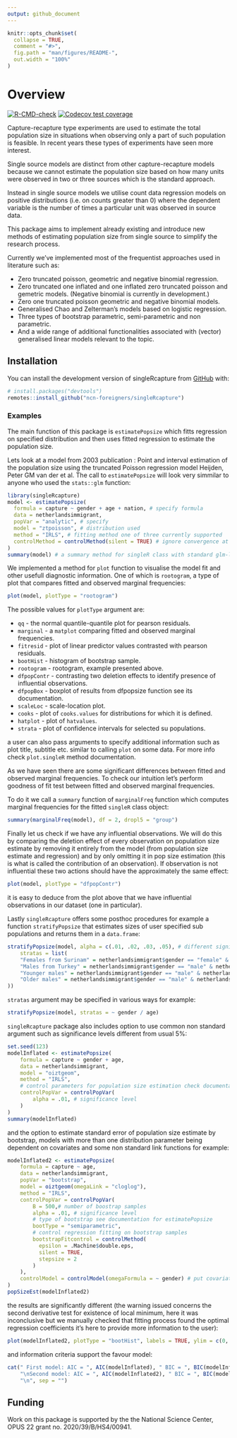 ```yaml
---
output: github_document
---
```


<!-- README.md is generated from README.Rmd. Please edit that file -->

```r
knitr::opts_chunk$set(
  collapse = TRUE,
  comment = "#>",
  fig.path = "man/figures/README-",
  out.width = "100%"
)
```

# Overview

<!-- badges: start -->
[![R-CMD-check](https://github.com/ncn-foreigners/singleRcapture/workflows/R-CMD-check/badge.svg)](https://github.com/ncn-foreigners/singleRcapture/actions)
[![Codecov test coverage](https://codecov.io/gh/ncn-foreigners/singleRcapture/branch/main/graph/badge.svg)](https://app.codecov.io/gh/ncn-foreigners/singleRcapture?branch=main)
<!-- badges: end -->

Capture-recapture type experiments are used to estimate the total population size
in situations when observing only a part of such population is feasible. In recent
years these types of experiments have seen more interest.

Single source models are distinct from other capture-recapture models because
we cannot estimate the population size based on how many units were observed
in two or three sources which is the standard approach.

Instead in single source models we utilise count data regression models on positive
distributions (i.e. on counts greater than 0) where the dependent variable
is the number of times a particular unit was observed in source data.

This package aims to implement already existing and introduce new methods
of estimating population size from single source to simplify the research process.

Currently we've implemented most of the frequentist approaches used in literature such as:

- Zero truncated poisson, geometric and negative binomial regression.
- Zero truncated one inflated and one inflated zero truncated poisson and gemetric models. (Negative binomial is currently in development.)
- Zero one truncated poisson geometric and negative binomial models.
- Generalised Chao and Zelterman's models based on logistic regression.
- Three types of bootstrap parametric, semi-parametric and non parametric.
- And a wide range of additional functionalities associated with (vector) generalised linear models relevant to the topic.

## Installation

You can install the development version of singleRcapture from [GitHub](https://github.com/ncn-foreigners/singleRcapture) with:

``` r
# install.packages("devtools")
remotes::install_github("ncn-foreigners/singleRcapture")
```

### Examples

The main function of this package is `estimatePopsize` which fitts regression
on specified distribution and then uses fitted regression to estimate the
population size. 

Lets look at a model from 2003 publication :
Point and interval estimation of the population size using the truncated 
Poisson regression model Heijden, Peter GM van der et al.
The call to `estimatePopsize` will look very simmilar to anyone who used the 
`stats::glm` function:

```r
library(singleRcapture)
model <- estimatePopsize(
  formula = capture ~ gender + age + nation, # specify formula
  data = netherlandsimmigrant,
  popVar = "analytic", # specify 
  model = "ztpoisson", # distribution used
  method = "IRLS", # fitting method one of three currently supported
  controlMethod = controlMethod(silent = TRUE) # ignore convergence at half step warning
)
summary(model) # a summary method for singleR class with standard glm-like output and population size estimation resutls
```

We implemented a method for `plot` function to visualise the model fit and other
usefull diagnostic information. One of which is `rootogram`, a type of plot
that compares fitted and observed marginal frequencies:

```r
plot(model, plotType = "rootogram")
```

The possible values for `plotType` argument are:

- `qq` - the normal quantile-quantile plot for pearson residuals.
- `marginal` - a `matplot` comparing fitted and observed marginal frequencies.
- `fitresid` - plot of linear predictor values contrasted with pearson residuals.
- `bootHist` - histogram of bootstrap sample.
- `rootogram` - rootogram, example presented above.
- `dfpopContr` - contrasting two deletion effects to identify presence of influential observations.
- `dfpopBox` - boxplot of results from dfpopsize function see its documentation.
- `scaleLoc` - scale-location plot.
- `cooks` - plot of `cooks.values` for distributions for which it is defined.
- `hatplot` - plot of `hatvalues`.
- `strata` - plot of confidence intervals for selected su populations.

a user can also pass arguments to specify additional information such as plot 
title, subtitle etc. similar to calling `plot` on some data. For more info
check `plot.singleR` method documentation.

As we have seen there are some significant differences between fitted and
observed marginal frequencies. To check our intuition let's perform
goodness of fit test between fitted and observed marginal frequencies.

To do it we call a `summary` function of `marginalFreq` function which
computes marginal frequencies for the fitted `singleR` class object:

```r
summary(marginalFreq(model), df = 2, dropl5 = "group")
```

Finally let us check if we have any influential observations. We will do this
by comparing the deletion effect of every observation on population size estimate
by removing it entirely from the model (from population size estimate and regression)
and by only omitting it in pop size estimation (this is what is called the
contribution of an observation). If observation is not influential these two 
actions should have the approximately the same effect:

```r
plot(model, plotType = "dfpopContr")
```

it is easy to deduce from the plot above that we have influential observations in
our dataset (one in particular).

Lastly `singleRcapture` offers some posthoc procedures for example a function 
`stratifyPopsize` that estimates sizes of user specified sub populations and
returns them in a `data.frame`:

```r
stratifyPopsize(model, alpha = c(.01, .02, .03, .05), # different significance level for each sub population
    stratas = list(
    "Females from Surinam" = netherlandsimmigrant$gender == "female" & netherlandsimmigrant$nation == "Surinam",
    "Males from Turkey" = netherlandsimmigrant$gender == "male" & netherlandsimmigrant$nation == "Turkey",
    "Younger males" = netherlandsimmigrant$gender == "male" & netherlandsimmigrant$age == "<40yrs",
    "Older males" = netherlandsimmigrant$gender == "male" & netherlandsimmigrant$age == ">40yrs"
))
```

`stratas` argument may be specified in various ways for example: 

```r
stratifyPopsize(model, stratas = ~ gender / age)
```

`singleRcapture` package also includes option to use common non standard 
argument such as significance levels different from usual 5%:

```r
set.seed(123)
modelInflated <- estimatePopsize(
    formula = capture ~ gender + age,
    data = netherlandsimmigrant,
    model = "oiztgeom",
    method = "IRLS",
    # control parameters for population size estimation check documentation of controlPopVar
    controlPopVar = controlPopVar(
        alpha = .01, # significance level 
    )
)
summary(modelInflated)
```

and the option to estimate standard error of population size estimate by 
bootstrap, models with more than one distribution parameter being dependent 
on covariates and some non standard link functions for example:

```r
modelInflated2 <- estimatePopsize(
    formula = capture ~ age,
    data = netherlandsimmigrant,
    popVar = "bootstrap",
    model = oiztgeom(omegaLink = "cloglog"),
    method = "IRLS",
    controlPopVar = controlPopVar(
        B = 500,# number of boostrap samples
        alpha = .01, # significance level 
        # type of bootstrap see documentation for estimatePopsize
        bootType = "semiparametric",
        # control regression fitting on bootstrap samples
        bootstrapFitcontrol = controlMethod(
          epsilon = .Machine$double.eps, 
          silent = TRUE, 
          stepsize = 2
        )
    ),
    controlModel = controlModel(omegaFormula = ~ gender) # put covariates on omega i.e. the inflation parameter
)
popSizeEst(modelInflated2)
```

the results are significantly different
(the warning issued concerns the second derivative test for existence of local 
minimum, here it was inconclusive but we manually checked that fitting process
found the optimal regression coefficients it's here to provide more information
to the user):

```r
plot(modelInflated2, plotType = "bootHist", labels = TRUE, ylim = c(0, 200))
```

and information criteria support the favour model:

```r
cat(" First model: AIC = ", AIC(modelInflated), " BIC = ", BIC(modelInflated),
    "\nSecond model: AIC = ", AIC(modelInflated2), " BIC = ", BIC(modelInflated2), 
    "\n", sep = "")
```

## Funding

Work on this package is supported by the the National Science Center, OPUS 22 grant no. 2020/39/B/HS4/00941.   
